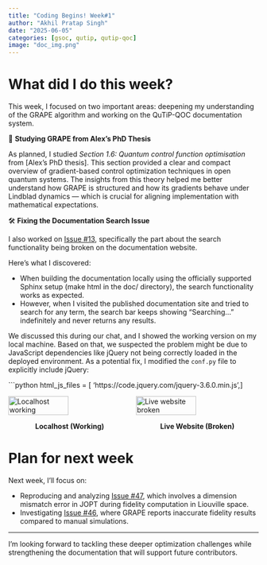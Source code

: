 ```yaml
---
title: "Coding Begins! Week#1"
author: "Akhil Pratap Singh"
date: "2025-06-05"
categories: [gsoc, qutip, qutip-qoc]
image: "doc_img.png"
---
```


# What did I do this week?

This week, I focused on two important areas: deepening my understanding of the GRAPE algorithm and working on the QuTiP-QOC documentation system.

📘 **Studying GRAPE from Alex’s PhD Thesis**

As planned, I studied *Section 1.6: Quantum control function optimisation* from [Alex’s PhD thesis]. This section provided a clear and compact overview of gradient-based control optimization techniques in open quantum systems. The insights from this theory helped me better understand how GRAPE is structured and how its gradients behave under Lindblad dynamics — which is crucial for aligning implementation with mathematical expectations.

🛠️ **Fixing the Documentation Search Issue**

I also worked on [Issue #13](https://github.com/qutip/qutip-qoc/issues/13), specifically the part about the search functionality being broken on the documentation website.

Here’s what I discovered:

- When building the documentation locally using the officially supported Sphinx setup (make html in the doc/ directory), the search functionality works as expected.
- However, when I visited the published documentation site and tried to search for any term, the search bar keeps showing “Searching…” indefinitely and never returns any results.

We discussed this during our chat, and I showed the working version on my local machine. Based on that, we suspected the problem might be due to JavaScript dependencies like jQuery not being correctly loaded in the deployed environment. As a potential fix, I modified the `conf.py` file to explicitly include jQuery:

```python
html_js_files = [
    'https://code.jquery.com/jquery-3.6.0.min.js',
]

<p style="display: flex; gap: 10px;">
  <img src="./doc_img_1.png" alt="Localhost working" style="width: 49%;" />
  <img src="./doc_img_2.png" alt="Live website broken" style="width: 49%;" />
</p>

<p style="display: flex; gap: 10px; justify-content: space-between;">
  <strong style="width: 49%; text-align: center;">Localhost (Working)</strong>
  <strong style="width: 49%; text-align: center;">Live Website (Broken)</strong>
</p>




# Plan for next week

Next week, I’ll focus on:

- Reproducing and analyzing [Issue #47](https://github.com/qutip/qutip-qoc/issues/47), which involves a dimension mismatch error in JOPT during fidelity computation in Liouville space.
- Investigating [Issue #46](https://github.com/qutip/qutip-qoc/issues/46), where GRAPE reports inaccurate fidelity results compared to manual simulations.

---

I'm looking forward to tackling these deeper optimization challenges while strengthening the documentation that will support future contributors.